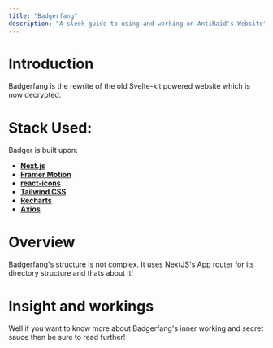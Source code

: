 ```yaml
---
title: "Badgerfang"
description: "A sleek guide to using and working on AntiRaid's Website"
---
```


# Introduction

Badgerfang is the rewrite of the old Svelte-kit powered website which is now decrypted.

# Stack Used:

Badger is built upon:

- [**Next.js**](https://nextjs.org/)
- [**Framer Motion**](https://www.framer.com/motion/)
- [**react-icons**](https://react-icons.github.io/react-icons/)
- [**Tailwind CSS**](https://tailwindcss.com/)
- [**Recharts**](https://recharts.org/en-US)
- [**Axios**](https://axios-http.com/)

# Overview

Badgerfang's structure is not complex. It uses NextJS's App router for its directory structure and thats about it!

# Insight and workings

Well if you want to know more about Badgerfang's inner working and secret sauce then be sure to read further!
